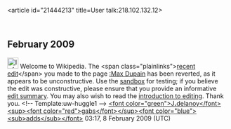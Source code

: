 <article id="21444213" title=User talk:218.102.132.12>
	<talkpage id="21444213" title="User talk:218.102.132.12">

== February 2009 ==

[[Image:Information.png|25px]] Welcome to Wikipedia. The &lt;span class=&quot;plainlinks&quot;&gt;[http://en.wikipedia.org/wiki/Max_Dupain?diff=269256160 recent edit]&lt;/span&gt; you made to the page [[:Max Dupain]] has been reverted, as it appears to be unconstructive. Use the [[Wikipedia:Sandbox|sandbox]] for testing; if you believe the edit was constructive, please ensure that you provide an informative [[Help:Edit summary|edit summary]]. You may also wish to read the [[Wikipedia:Introduction|introduction to editing]]. Thank you. &lt;!-- Template:uw-huggle1 --&gt; [[User:J.delanoy|&lt;font color=&quot;green&quot;&gt;J'''.'''delanoy&lt;/font&gt;]][[User Talk:J.delanoy|&lt;sup&gt;&lt;font color=&quot;red&quot;&gt;gabs&lt;/font&gt;&lt;/sup&gt;]][[Special:Contributions/J.delanoy|&lt;font color=&quot;blue&quot;&gt;&lt;sub&gt;adds&lt;/sub&gt;&lt;/font&gt;]] 03:17, 8 February 2009 (UTC)
	</talkpage>
</article>